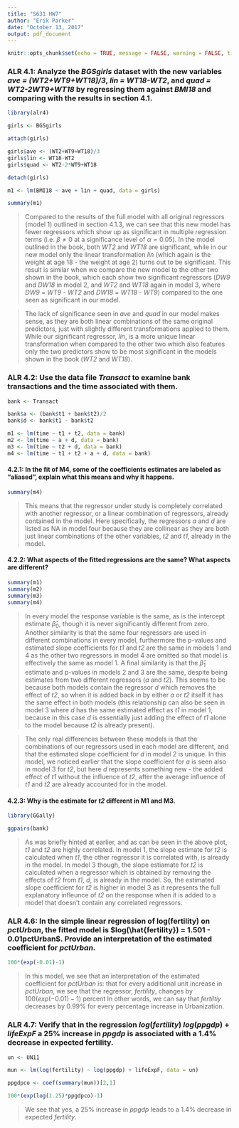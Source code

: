 ```yaml
---
title: "S631 HW7"
author: "Erik Parker"
date: "October 13, 2017"
output: pdf_document
---
```


```r
knitr::opts_chunk$set(echo = TRUE, message = FALSE, warning = FALSE, tidy = TRUE)
```

### ALR 4.1: Analyze the *BGSgirls* dataset with the new variables *ave = (WT2+WT9+WT18)/3*, *lin = WT18-WT2*, and *quad = WT2-2WT9+WT18* by regressing them against *BMI18* and comparing with the results in section 4.1.


```r

library(alr4)

girls <- BGSgirls

attach(girls)

girls$ave <- (WT2+WT9+WT18)/3
girls$lin <- WT18-WT2
girls$quad <- WT2-2*WT9+WT18

detach(girls)

m1 <- lm(BMI18 ~ ave + lin + quad, data = girls)

summary(m1)

```

> Compared to the results of the full model with all original regressors (model 1) outlined in section 4.1.3, we can see that this new model has fewer regressors which show up as significant in multiple regression terms (i.e. $\beta \neq 0$ at a significance level of $\alpha = 0.05$).  In the model outlined in the book, both *WT2* and *WT18* are significant, while in our new model only the linear transformation *lin* (which again is the weight at age 18 - the weight at age 2) turns out to be significant.  This result is similar when we compare the new model to the other two shown in the book, which each show two significant regressors (*DW9* and *DW18* in model 2, and *WT2* and *WT18* again in model 3, where *DW9* = *WT9* - *WT2* and *DW18* = *WT18* - *WT9*) compared to the one seen as significant in our model.

> The lack of significance seen in *ave* and *quad* in our model makes sense, as they are both linear combinations of the same original predictors, just with slightly different transformations applied to them.  While our significant regressor, *lin*, is a more unique linear transformation when compared to the other two which also features only the two predictors show to be most significant in the models shown in the book (*WT2* and *WT18*).


### ALR 4.2: Use the data file *Transact* to examine bank transactions and the time associated with them.

```r

bank <- Transact

bank$a <- (bank$t1 + bank$t2)/2
bank$d <- bank$t1 - bank$t2

m1 <- lm(time ~ t1 + t2, data = bank)
m2 <- lm(time ~ a + d, data = bank)
m3 <- lm(time ~ t2 + d, data = bank)
m4 <- lm(time ~ t1 + t2 + a + d, data = bank)


```

#### 4.2.1: In the fit of M4, some of the coefficients estimates are labeled as "aliased", explain what this means and why it happens.

```r

summary(m4)

```

> This means that the regressor under study is completely correlated with another regressor, or a linear combination of regressors, already contained in the model.  Here specifically, the regressors *a* and *d* are listed as NA in model four because they are collinear as they are both just linear combinations of the other variables, *t2* and *t1*, already in the model.

#### 4.2.2: What aspects of the fitted regressions are the same?  What aspects are different?

```r

summary(m1)
summary(m2)
summary(m3)
summary(m4)

```

> In every model the response variable is the same, as is the intercept estimate $\hat{\beta}_0$, though it is never significantly different from zero.  Another similarity is that the same four regressors are used in different combinations in every model, furthermore the p-values and estimated slope coefficients for *t1* and *t2* are the same in models 1 and 4 as the other two regressors in model 4 are omitted so that model is effectively the same as model 1.  A final similarity is that the $\hat{\beta}_1$ estimate and p-values in models 2 and 3 are the same, despite being estimates from two different regressors (*a* and *t2*).  This seems to be because both models contain the regressor *d* which removes the effect of *t2*, so when it is added back in by either *a* or *t2* itself it has the same effect in both models (this relationship can also be seen in model 3 where *d* has the same estimated effect as *t1* in model 1, because in this case *d* is essentially just adding the effect of *t1* alone to the model because *t2* is already present).

> The only real differences between these models is that the combinations of our regressors used in each model are different, and that the estimated slope coefficient for *d* in model 2 is unique.  In this model, we noticed earlier that the slope coefficient for *a* is seen also in model 3 for *t2*, but here *d* represents something new - the added effect of *t1* without the influence of *t2*, after the average influence of *t1* and *t2* are already accounted for in the model.

#### 4.2.3: Why is the estimate for *t2* different in M1 and M3.

```r

library(GGally)

ggpairs(bank)

```

> As was briefly hinted at earlier, and as can be seen in the above plot, *t1* and *t2* are highly correlated.  In model 1, the slope estimate for *t2* is calculated when *t1*, the other regressor it is correlated with, is already in the model.  In model 3 though, the slope estiamate for *t2* is calculated when a regressor which is obtained by removing the effects of *t2* from *t1*, *d*, is already in the model.  So, the estimated slope coefficient for *t2* is higher in model 3 as it represents the full explanatory infleunce of *t2* on the response when it is added to a model that doesn't contain any correlated regressors.


### ALR 4.6: In the simple linear regression of log(fertility) on *pctUrban*, the fitted model is $log(\hat{fertility}) = 1.501 - 0.01pctUrban$.  Provide an interpretation of the estimated coefficient for *pctUrban*.

```r

100*(exp(-0.01)-1)

```

> In this model, we see that an interpretation of the estimated coefficient for *pctUrban* is: that for every additional unit increase in *pctUrban*, we see that the regressor, *fertility*, changes by $100(exp(-0.01)-1)$ percent  In other words, we can say that *fertiltiy* decreases by 0.99% for every percentage increase in Urbanization.


### ALR 4.7: Verify that in the regression $log(fertility) ~ log(ppgdp) + lifeExpF$ a 25% increase in *ppgdp* is associated with a 1.4% decrease in expected fertility.

```r

un <- UN11

mun <- lm(log(fertility) ~ log(ppgdp) + lifeExpF, data = un)

ppgdpco <- coef(summary(mun))[2,1]

100*(exp(log(1.25)*ppgdpco)-1)

```

> We see that yes, a 25% increase in *ppgdp* leads to a 1.4% decrease in expected *fertility*.